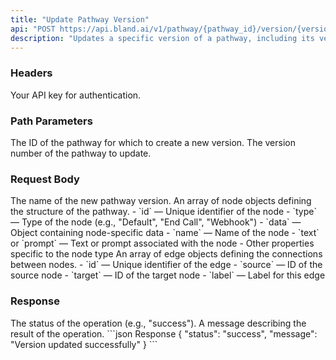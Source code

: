 ```yaml
---
title: "Update Pathway Version"
api: "POST https://api.bland.ai/v1/pathway/{pathway_id}/version/{version_number}"
description: "Updates a specific version of a pathway, including its version name, nodes, and edges."
---
```


### Headers

<ParamField header="authorization" type="string" required>
  Your API key for authentication.
</ParamField>

### Path Parameters

<ParamField path="pathway_id" type="string" required>
  The ID of the pathway for which to create a new version.
</ParamField>

<ParamField path="version_number" type="integer" required>
  The version number of the pathway to update.
</ParamField>

### Request Body

<ParamField body="name" type="string" required>
  The name of the new pathway version.
</ParamField>

<ParamField body="nodes" type="array of objects" required>
  An array of node objects defining the structure of the pathway.

  <Accordion title="Node Object Parameters">
    - `id` — Unique identifier of the node
    - `type` — Type of the node (e.g., "Default", "End Call", "Webhook")
    - `data` — Object containing node-specific data
      - `name` — Name of the node
      - `text` or `prompt` — Text or prompt associated with the node
      - Other properties specific to the node type
  </Accordion>
</ParamField>

<ParamField body="edges" type="array of objects" required>
  An array of edge objects defining the connections between nodes.

  <Accordion title="Edge Object Parameters">
    - `id` — Unique identifier of the edge
    - `source` — ID of the source node
    - `target` — ID of the target node
    - `label` — Label for this edge
  </Accordion>
</ParamField>

### Response

<ResponseField name="status" type="string">
  The status of the operation (e.g., "success").
</ResponseField>

<ResponseField name="message" type="string">
  A message describing the result of the operation.
</ResponseField>

<ResponseExample>
```json Response
{
  "status": "success",
  "message": "Version updated successfully"
}
```
</ResponseExample>
